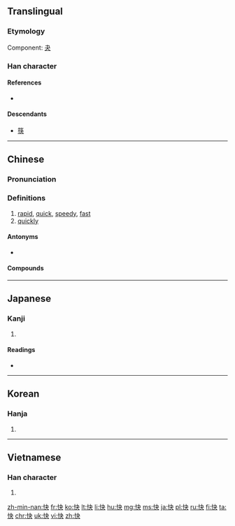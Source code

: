 ==Translingual==

===Etymology===
Component:  [[夬]]

===Han character===
{{Han char|rn=61|rad=心|as=04|sn=7|four=9503<sub>0</sub>|canj=心木大 (PDK)|ids=⿰[[忄]][[夬]]}}

====References====
* {{Han ref|kx=0377.290|dkj=10369|dj=0705.160|hdz=42278.110|uh=5FEB|ud=24555|bh=A7D6|bd=42966}}

====Descendants====
* [[筷]]

----

==Chinese==
{{zh-forms}}

===Pronunciation===
{{zh-pron
|m=kuài
|ma=y
|c=faai3
|h=pfs=khoai
|mn=khoài/khuìⁿ
|w=2khua
|mc=y
|oc=y
|cat=a,adv
}}

===Definitions===
{{zh-hanzi}}

# [[rapid]], [[quick]], [[speedy]], [[fast]]
# [[quickly]]

====Antonyms====
* {{zh-l|慢}}

====Compounds====
{{der5
| {{zh-l|快板兒}}
| {{zh-l|快報}}
| {{zh-l|快步流星}}
| {{zh-l|快餐}}
| {{zh-l|快暢}}
| {{zh-l|快車}}
| {{zh-l|快衝膠卷}}
| {{zh-l|快當}}
| {{zh-l|快刀斬亂麻}}
| {{zh-l|快遞}}
| {{zh-l|快感}}
| {{zh-l|快活}}
| {{zh-l|快貨}}
| {{zh-l|快件}}
| {{zh-l|快捷}}
| {{zh-l|快樂}}
| {{zh-l|快馬加鞭}}
| {{zh-l|快慢}}
| {{zh-l|快門}}
| {{zh-l|快槍}}
| {{zh-l|快人快語}}
| {{zh-l|快食面}}
| {{zh-l|快事}}
| {{zh-l|快適}}
| {{zh-l|快手}}
| {{zh-l|快手兒}}
| {{zh-l|快書}}
| {{zh-l|快速}}
| {{zh-l|快艇}}
| {{zh-l|快慰}}
| {{zh-l|快相}}
| {{zh-l|快心}}
| {{zh-l|快信}}
| {{zh-l|快訊}}
| {{zh-l|快要}}
| {{zh-l|快意}}
}}

{{zh-cat|Beginning}}

----

==Japanese==

===Kanji===
{{ja-kanji|grade=5|rs=心04}}

# {{defn|lang=ja|sort=心04}}

====Readings====
* {{ja-readings|goon=[[け]] (ke)|kanon=[[かい]] (kai)|kun=[[こころよい]] (kokoroyoi)}}

----

==Korean==

===Hanja===
{{ko-hanja|hangeul=쾌|eumhun=|mr=k'wae|y=khway}}

# {{defn|lang=ko|sort=心04}}

----

==Vietnamese==

===Han character===
{{vi-hantu|[[khoái]], [[khuấy]], [[khoáy]], [[sướng]]|rs=心04}}

# {{defn|lang=vi|sort=心04}}

[[zh-min-nan:快]]
[[fr:快]]
[[ko:快]]
[[lt:快]]
[[li:快]]
[[hu:快]]
[[mg:快]]
[[ms:快]]
[[ja:快]]
[[pl:快]]
[[ru:快]]
[[fi:快]]
[[ta:快]]
[[chr:快]]
[[uk:快]]
[[vi:快]]
[[zh:快]]